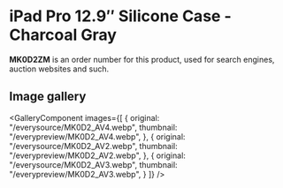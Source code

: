
# iPad Pro 12.9″ Silicone Case - Charcoal Gray

<Callout type='info' emoji='👉🏻'>**MK0D2ZM** is an order number for this product, used for search engines, auction websites and such.</Callout>

## Image gallery

<GalleryComponent
    images={[
      {
        original: "/everysource/MK0D2_AV4.webp",
        thumbnail: "/everypreview/MK0D2_AV4.webp",
      },
      {
        original: "/everysource/MK0D2_AV2.webp",
        thumbnail: "/everypreview/MK0D2_AV2.webp",
      },
      {
        original: "/everysource/MK0D2_AV3.webp",
        thumbnail: "/everypreview/MK0D2_AV3.webp",
      }
    ]}
  />
